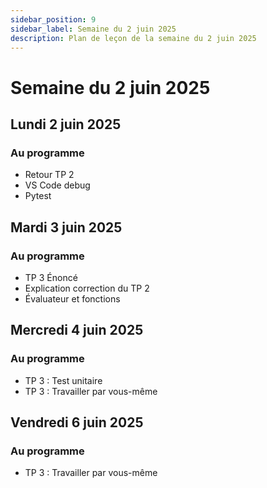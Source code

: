```yaml
---
sidebar_position: 9
sidebar_label: Semaine du 2 juin 2025
description: Plan de leçon de la semaine du 2 juin 2025
---
```


# Semaine du 2 juin 2025

## Lundi 2 juin 2025

### Au programme

- Retour TP 2
- VS Code debug
- Pytest

## Mardi 3 juin 2025

### Au programme

- TP 3 Énoncé
- Explication correction du TP 2
- Évaluateur et fonctions

## Mercredi 4 juin 2025

### Au programme

- TP 3 : Test unitaire
- TP 3 : Travailler par vous-même

## Vendredi 6 juin 2025

### Au programme

- TP 3 : Travailler par vous-même
